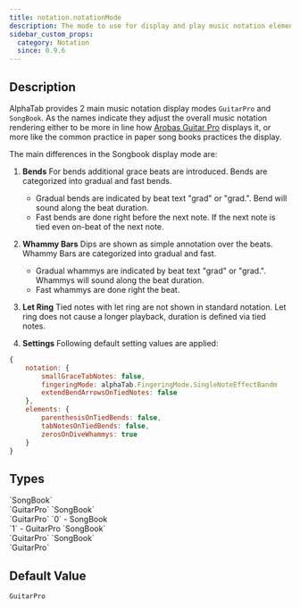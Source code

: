 ```yaml
---
title: notation.notationMode
description: The mode to use for display and play music notation elements.
sidebar_custom_props:
  category: Notation
  since: 0.9.6
---
```


<SinceBadge since="0.9.6" />


## Description

AlphaTab provides 2 main music notation display modes `GuitarPro` and `SongBook`. 
As the names indicate they adjust the overall music notation rendering either to be more in line how [Arobas Guitar Pro](https://www.guitar-pro.com) displays it,
or more like the common practice in paper song books practices the display.

The main differences in the Songbook display mode are: 

1. **Bends**
For bends additional grace beats are introduced. Bends are categorized into gradual and fast bends.
    * Gradual bends are indicated by beat text "grad" or "grad.". Bend will sound along the beat duration.
    * Fast bends are done right before the next note. If the next note is tied even on-beat of the next note.
2.  **Whammy Bars**
Dips are shown as simple annotation over the beats. Whammy Bars are categorized into gradual and fast. 
    * Gradual whammys are indicated by beat text "grad" or "grad.". Whammys will sound along the beat duration.
    * Fast whammys are done right the beat. 

3. **Let Ring**
Tied notes with let ring are not shown in standard notation. Let ring does not cause a longer playback, duration is defined via tied notes. 
            
4. **Settings**
Following default setting values are applied:
```js
{
    notation: {
        smallGraceTabNotes: false,
        fingeringMode: alphaTab.FingeringMode.SingleNoteEffectBandm
        extendBendArrowsOnTiedNotes: false
    },
    elements: {
        parenthesisOnTiedBends: false,
        tabNotesOnTiedBends: false,
        zerosOnDiveWhammys: true
    }
}
```

<PropertyDescription showJson={true} />

## Types

<TypeTable>
    <TypeRow name="alphaTab.DisplayMode" type="js">
        `SongBook`<br />
        `GuitarPro`
    </TypeRow>
    <TypeRow name="string" type="json-js-html">
        `SongBook`<br />
        `GuitarPro`
    </TypeRow>
    <TypeRow name="int" type="json-js-html">
        `0` - SongBook<br />
        `1` - GuitarPro
    </TypeRow>
    <TypeRow name="AlphaTab.DisplayMode" type="net">
        `SongBook`<br />
        `GuitarPro`
    </TypeRow>
    <TypeRow name="alphaTab.DisplayMode" type="android">
        `SongBook`<br />
        `GuitarPro`
    </TypeRow>
</TypeTable>

## Default Value

`GuitarPro`